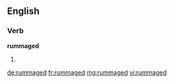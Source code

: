 ==English==

===Verb===
'''rummaged'''

# {{past of|[[rummage]]}}

[[de:rummaged]]
[[fr:rummaged]]
[[mg:rummaged]]
[[vi:rummaged]]